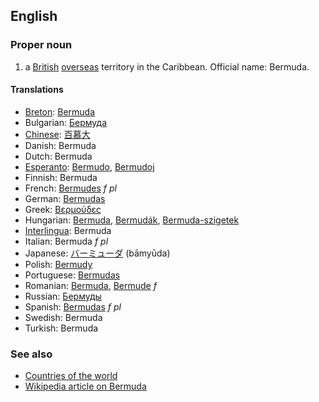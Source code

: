==English==

===Proper noun===

# a [[British]] [[overseas]] territory in the Caribbean. Official name: Bermuda.

====Translations====
*[[Breton]]: [[Bermuda]]
*Bulgarian: [[Бермуда]]
*[[Chinese]]: [[百慕大]]
*Danish: Bermuda
*Dutch: Bermuda
*[[Esperanto]]: [[Bermudo]], [[Bermudoj]]
*Finnish: Bermuda
*French: [[Bermudes]] ''f pl''
*German: [[Bermudas]]
*Greek: [[Βερμούδες]]
*Hungarian: [[Bermuda]], [[Bermudák]], [[Bermuda-szigetek]]
*[[Interlingua]]: Bermuda
*Italian: Bermuda ''f pl''
*Japanese: [[バーミューダ]] (bāmyūda)
*Polish: [[Bermudy]]
*Portuguese: [[Bermudas]]
*Romanian: [[Bermuda]], [[Bermude]] ''f''
*Russian: [[Бермуды]]
*Spanish: [[Bermudas]] ''f pl''
*Swedish: Bermuda
*Turkish: Bermuda

===See also===
*[[Countries of the world]]
*[[en:Bermuda|Wikipedia article on Bermuda]]